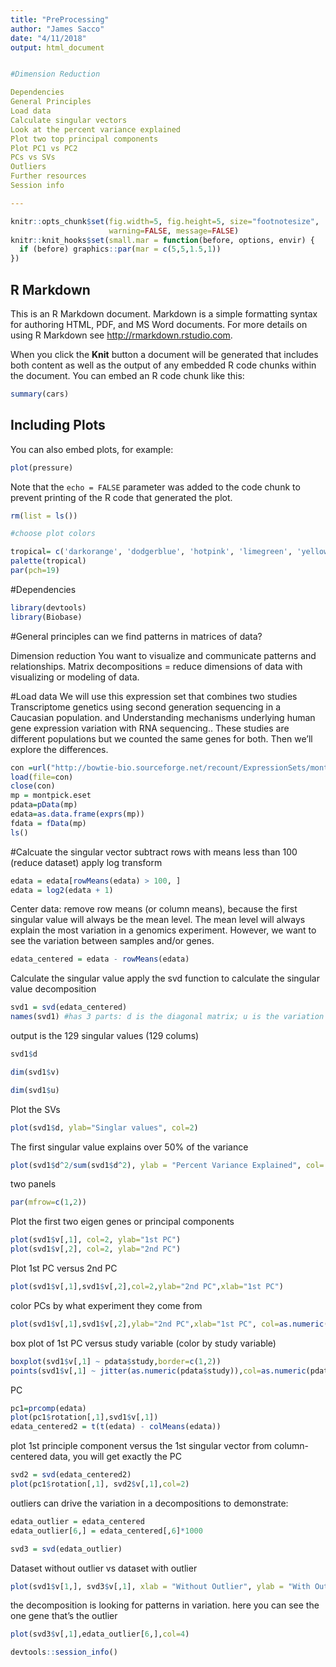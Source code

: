 ```yaml
---
title: "PreProcessing"
author: "James Sacco"
date: "4/11/2018"
output: html_document


#Dimension Reduction

Dependencies
General Principles
Load data
Calculate singular vectors
Look at the percent variance explained
Plot two top principal components
Plot PC1 vs PC2
PCs vs SVs
Outliers
Further resources
Session info

---
```


```r
knitr::opts_chunk$set(fig.width=5, fig.height=5, size="footnotesize",
                      warning=FALSE, message=FALSE)
knitr::knit_hooks$set(small.mar = function(before, options, envir) {
  if (before) graphics::par(mar = c(5,5,1.5,1))
})
```

## R Markdown

This is an R Markdown document. Markdown is a simple formatting syntax for authoring HTML, PDF, and MS Word documents. For more details on using R Markdown see <http://rmarkdown.rstudio.com>.

When you click the **Knit** button a document will be generated that includes both content as well as the output of any embedded R code chunks within the document. You can embed an R code chunk like this:

```r
summary(cars)
```

## Including Plots

You can also embed plots, for example:

```r
plot(pressure)
```

Note that the `echo = FALSE` parameter was added to the code chunk to prevent printing of the R code that generated the plot.

```r
rm(list = ls())

#choose plot colors

tropical= c('darkorange', 'dodgerblue', 'hotpink', 'limegreen', 'yellow')
palette(tropical)
par(pch=19)
```


#Dependencies
```r
library(devtools)
library(Biobase)
```


#General principles
can we find patterns in matrices of data?

Dimension reduction
You want to visualize and communicate patterns and relationships. 
Matrix decompositions = reduce dimensions of data with visualizing or modeling of data.

#Load data
We will use this expression set that combines two studies Transcriptome genetics using second generation sequencing in a Caucasian population. and Understanding mechanisms underlying human gene expression variation with RNA sequencing.. These studies are different populations but we counted the same genes for both. Then we'll explore the differences.

```r
con =url("http://bowtie-bio.sourceforge.net/recount/ExpressionSets/montpick_eset.RData")
load(file=con)
close(con)
mp = montpick.eset
pdata=pData(mp)
edata=as.data.frame(exprs(mp))
fdata = fData(mp)
ls()
```

#Calcuate the singular vector
subtract rows with means less than 100 (reduce dataset)
apply log transform
```r
edata = edata[rowMeans(edata) > 100, ]
edata = log2(edata + 1)
```

Center data: remove row means (or column means), because the first singular value will always be the mean level. The mean level will always explain the most variation in a genomics experiment. 
However, we want to see the variation between samples and/or genes.
```r
edata_centered = edata - rowMeans(edata)
```
Calculate the singular value 
apply the svd function to calculate the singular value decomposition

```r
svd1 = svd(edata_centered)
names(svd1) #has 3 parts: d is the diagonal matrix; u is the variation across samples; v is the variation across genes
```

output is the 129 singular values (129 colums)
```r
svd1$d
```
```r
dim(svd1$v)
```
```r
dim(svd1$u)
```
Plot the SVs
```r
plot(svd1$d, ylab="Singlar values", col=2)
```

The first singular value explains over 50% of the variance
```r
plot(svd1$d^2/sum(svd1$d^2), ylab = "Percent Variance Explained", col= 2)
```

two panels
```r
par(mfrow=c(1,2))
```

Plot the first two eigen genes or principal components
```r
plot(svd1$v[,1], col=2, ylab="1st PC")
plot(svd1$v[,2], col=2, ylab="2nd PC")
```

Plot 1st PC versus 2nd PC
```r
plot(svd1$v[,1],svd1$v[,2],col=2,ylab="2nd PC",xlab="1st PC")
```

color PCs by what experiment they come from
```r
plot(svd1$v[,1],svd1$v[,2],ylab="2nd PC",xlab="1st PC", col=as.numeric(pdata$study))
```

box plot of 1st PC versus study variable (color by study variable)
```r
boxplot(svd1$v[,1] ~ pdata$study,border=c(1,2))
points(svd1$v[,1] ~ jitter(as.numeric(pdata$study)),col=as.numeric(pdata$study))
```

PC
```r
pc1=prcomp(edata)
plot(pc1$rotation[,1],svd1$v[,1])
edata_centered2 = t(t(edata) - colMeans(edata))
```

plot 1st principle component versus the 1st singular vector from column-centered data, you will get exactly the PC 
```r
svd2 = svd(edata_centered2)
plot(pc1$rotation[,1], svd2$v[,1],col=2)
```

outliers can drive the variation in a decompositions
to demonstrate:
```r
edata_outlier = edata_centered
edata_outlier[6,] = edata_centered[,6]*1000
```

```r
svd3 = svd(edata_outlier)
```

Dataset without outlier vs dataset with outlier
```r
plot(svd1$v[1,], svd3$v[,1], xlab = "Without Outlier", ylab = "With Outlier")
```

the decomposition is looking for patterns in variation. here you can see the one gene that's the outlier
```r
plot(svd3$v[,1],edata_outlier[6,],col=4)
```

```r
devtools::session_info()
```

